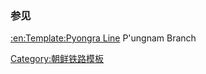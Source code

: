 {{鐵道路線
| 模板名稱 = 金野线
| 名稱 = [[金野线]]
| 代表色 = blue
| 背景顏色 = #FFE8EA
| 車站列表 = [[金野站 (咸镜南道)|金野]] - [[丰南站 (咸镜南道)|丰南]]
}}<noinclude>
===参见===
[[:en:Template:Pyongra Line]] P'ungnam Branch
[[Category:朝鲜铁路模板]]
</noinclude>